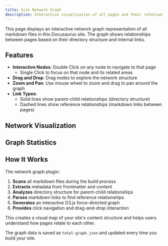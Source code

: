 ```yaml
---
title: Site Network Graph
description: Interactive visualization of all pages and their relationships in this Docusaurus site
---
```


This page displays an interactive network graph representation of all markdown files in this Docusaurus site. The graph shows relationships between pages based on their directory structure and internal links.


## Features

- **Interactive Nodes**: Double Click on any node to navigate to that page
  - Single Click to focus on that node and its related areas
- **Drag and Drop**: Drag nodes to explore the network structure
- **Zoom and Pan**: Use mouse wheel to zoom and drag to pan around the graph
- **Link Types**:
  - Solid lines show parent-child relationships (directory structure)
  - Dashed lines show reference relationships (markdown links between pages)

## Network Visualization

<NetworkGraphLoader width={900} height={700} />

## Graph Statistics
## How It Works

The network graph plugin:

1. **Scans** all markdown files during the build process
2. **Extracts** metadata from frontmatter and content
3. **Analyzes** directory structure for parent-child relationships
4. **Parses** markdown links to find reference relationships
5. **Generates** an interactive D3.js force-directed graph
6. **Provides** click navigation and drag-and-drop interaction

This creates a visual map of your site's content structure and helps users understand how pages relate to each other.

The graph data is saved as `total-graph.json` and updated every time you build your site.
